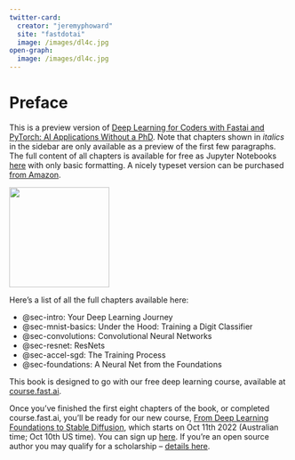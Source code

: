 ```yaml
---
twitter-card:
  creator: "jeremyphoward"
  site: "fastdotai"
  image: /images/dl4c.jpg
open-graph:
  image: /images/dl4c.jpg
---
```


# Preface {.unnumbered}

This is a preview version of [Deep Learning for Coders with Fastai and PyTorch: AI Applications Without a PhD](https://www.amazon.com/Deep-Learning-Coders-fastai-PyTorch/dp/1492045527). Note that chapters shown in *italics* in the sidebar are only available as a preview of the first few paragraphs. The full content of all chapters is available for free as Jupyter Notebooks [here](https://github.com/fastai/fastbook/) with only basic formatting. A nicely typeset version can be purchased [from Amazon](https://www.amazon.com/Deep-Learning-Coders-fastai-PyTorch/dp/1492045527).

![](/images/dl4c.jpg){.fai-imager .preview-image width=180}

Here's a list of all the full chapters available here:

- @sec-intro:  Your Deep Learning Journey
- @sec-mnist-basics: Under the Hood: Training a Digit Classifier
- @sec-convolutions: Convolutional Neural Networks
- @sec-resnet: ResNets
- @sec-accel-sgd: The Training Process
- @sec-foundations: A Neural Net from the Foundations

This book is designed to go with our free deep learning course, available at [course.fast.ai](https://course.fast.ai).

Once you've finished the first eight chapters of the book, or completed course.fast.ai, you'll be ready for our new course, [From Deep Learning Foundations to Stable Diffusion](https://www.fast.ai/posts/part2-2022.html), which starts on Oct 11th 2022 (Australian time; Oct 10th US time). You can sign up [here](https://itee.uq.edu.au/event/2022/practical-deep-learning-coders-uq-fastai-part-2). If you're an open source author you may qualify for a scholarship -- [details here](https://www.fast.ai/posts/part2-2022-signup.html).

